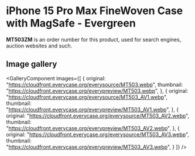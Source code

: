 
# iPhone 15 Pro Max FineWoven Case with MagSafe - Evergreen

<Callout type='info' emoji='👉🏻'>**MT503ZM** is an order number for this product, used for search engines, auction websites and such.</Callout>

## Image gallery

<GalleryComponent
    images={[
      {
        original: "https://cloudfront.everycase.org/everysource/MT503.webp",
        thumbnail: "https://cloudfront.everycase.org/everypreview/MT503.webp",
      },
      {
        original: "https://cloudfront.everycase.org/everysource/MT503_AV1.webp",
        thumbnail: "https://cloudfront.everycase.org/everypreview/MT503_AV1.webp",
      },
      {
        original: "https://cloudfront.everycase.org/everysource/MT503_AV2.webp",
        thumbnail: "https://cloudfront.everycase.org/everypreview/MT503_AV2.webp",
      },
      {
        original: "https://cloudfront.everycase.org/everysource/MT503_AV3.webp",
        thumbnail: "https://cloudfront.everycase.org/everypreview/MT503_AV3.webp",
      }
    ]}
  />

